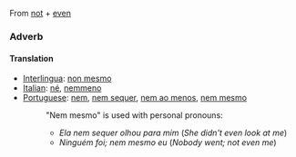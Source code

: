 From [[not]] + [[even]]
===Adverb===
====Translation====
*[[Interlingua]]: [[non mesmo]]
*[[Italian]]: [[né]], [[nemmeno]]
*[[Portuguese]]: [[nem]], [[nem sequer]], [[nem ao menos]], [[nem mesmo]]
*:"Nem mesmo" is used with personal pronouns:
*:*''Ela nem sequer olhou para mim'' (''She didn't even look at me'')
*:*''Ninguém foi; nem mesmo eu'' (''Nobody went; not even me'')